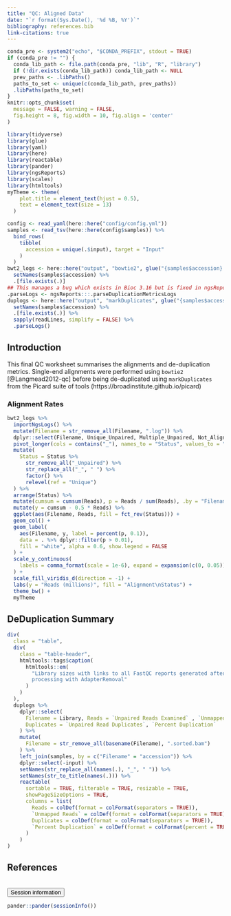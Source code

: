 ```yaml
---
title: "QC: Aligned Data"
date: "`r format(Sys.Date(), '%d %B, %Y')`"
bibliography: references.bib
link-citations: true
---
```


```r
conda_pre <- system2("echo", "$CONDA_PREFIX", stdout = TRUE)
if (conda_pre != "") {
  conda_lib_path <- file.path(conda_pre, "lib", "R", "library")
  if (!dir.exists(conda_lib_path)) conda_lib_path <- NULL
  prev_paths <- .libPaths()
  paths_to_set <- unique(c(conda_lib_path, prev_paths))
  .libPaths(paths_to_set)
}
knitr::opts_chunk$set(
  message = FALSE, warning = FALSE,
  fig.height = 8, fig.width = 10, fig.align = 'center'
)
```

```r
library(tidyverse)
library(glue)
library(yaml)
library(here)
library(reactable)
library(pander)
library(ngsReports)
library(scales)
library(htmltools)
myTheme <- theme(
    plot.title = element_text(hjust = 0.5),
    text = element_text(size = 13)
  )
```

```r
config <- read_yaml(here::here("config/config.yml"))
samples <- read_tsv(here::here(config$samples)) %>% 
  bind_rows(
    tibble(
      accession = unique(.$input), target = "Input"
    )
  )
bwt2_logs <- here::here("output", "bowtie2", glue("{samples$accession}.log")) %>% 
  setNames(samples$accession) %>% 
  .[file.exists(.)] 
## This manages a bug which exists in Bioc 3.16 but is fixed in ngsReports 2.2.3
.parseLogs <- ngsReports:::.parseDuplicationMetricsLogs
duplogs <- here::here("output", "markDuplicates", glue("{samples$accession}.metrics.txt")) %>%
  setNames(samples$accession) %>% 
  .[file.exists(.)] %>% 
  sapply(readLines, simplify = FALSE) %>% 
  .parseLogs()
```

## Introduction

This final QC worksheet summarises the alignments and de-duplication metrics.
Single-end alignments were performed using `bowtie2` [@Langmead2012-qc] before being de-duplicated using `markDuplicates` from the Picard suite of tools (https://broadinstitute.github.io/picard)


### Alignment Rates

```r
bwt2_logs %>% 
  importNgsLogs() %>% 
  mutate(Filename = str_remove_all(Filename, ".log")) %>% 
  dplyr::select(Filename, Unique_Unpaired, Multiple_Unpaired, Not_Aligned) %>% 
  pivot_longer(cols = contains("_"), names_to = "Status", values_to = "Reads") %>% 
  mutate(
    Status = Status %>% 
      str_remove_all("_Unpaired") %>% 
      str_replace_all("_", " ") %>% 
      factor() %>%
      relevel(ref = "Unique")
  ) %>% 
  arrange(Status) %>% 
  mutate(cumsum = cumsum(Reads), p = Reads / sum(Reads), .by = "Filename") %>% 
  mutate(y = cumsum - 0.5 * Reads) %>% 
  ggplot(aes(Filename, Reads, fill = fct_rev(Status))) +
  geom_col() +
  geom_label(
    aes(Filename, y, label = percent(p, 0.1)),
    data = . %>% dplyr::filter(p > 0.01),
    fill = "white", alpha = 0.6, show.legend = FALSE
  ) +
  scale_y_continuous(
    labels = comma_format(scale = 1e-6), expand = expansion(c(0, 0.05))
  ) +
  scale_fill_viridis_d(direction = -1) +
  labs(y = "Reads (millions)", fill = "Alignment\nStatus") +
  theme_bw() +
  myTheme
```

## DeDuplication Summary

```r
div(
  class = "table",
  div(
    class = "table-header",
    htmltools::tags$caption(
      htmltools::em(
        "Library sizes with links to all FastQC reports generated after
        processing with AdapterRemoval"
      )
    )
  ),
  duplogs %>% 
    dplyr::select(
      Filename = Library, Reads = `Unpaired Reads Examined` , `Unmapped Reads`,
      Duplicates = `Unpaired Read Duplicates`, `Percent Duplication`  
    ) %>% 
    mutate(
      Filename = str_remove_all(basename(Filename), ".sorted.bam")
    ) %>% 
    left_join(samples, by = c("Filename" = "accession")) %>% 
    dplyr::select(-input) %>% 
    setNames(str_replace_all(names(.), "_", " ")) %>% 
    setNames(str_to_title(names(.))) %>% 
    reactable(
      sortable = TRUE, filterable = TRUE, resizable = TRUE,
      showPageSizeOptions = TRUE,
      columns = list(
        Reads = colDef(format = colFormat(separators = TRUE)),
        `Unmapped Reads` = colDef(format = colFormat(separators = TRUE)),
        Duplicates = colDef(format = colFormat(separators = TRUE)),
        `Percent Duplication` = colDef(format = colFormat(percent = TRUE, digits = 2))
      )
    )
)
```

## References

<div id="refs"></div>

<br>
<button type="button" class="btn btn-default btn-sessioninfo" data-toggle="collapse" data-target="#sessioninfo" style="display: block;">
<span class="glyphicon glyphicon-info-sign" aria-hidden="true"></span> Session information
</button>
</p>
<div id="sessioninfo" class="collapse">
```r
pander::pander(sessionInfo())
```
</div>
